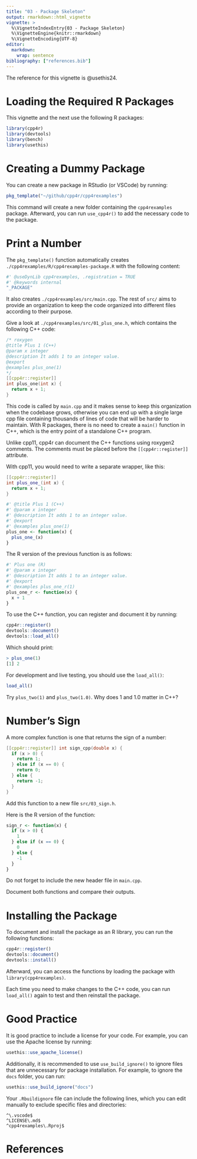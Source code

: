 ```yaml
---
title: "03 - Package Skeleton"
output: rmarkdown::html_vignette
vignette: >
  %\VignetteIndexEntry{03 - Package Skeleton}
  %\VignetteEngine{knitr::rmarkdown}
  %\VignetteEncoding{UTF-8}
editor:
  markdown:
    wrap: sentence
bibliography: ["references.bib"]
---
```


The reference for this vignette is @usethis24.

# Loading the Required R Packages

This vignette and the next use the following R packages:

```r
library(cpp4r)
library(devtools)
library(bench)
library(usethis)
```

# Creating a Dummy Package

You can create a new package in RStudio (or VSCode) by running:

```r
pkg_template("~/github/cpp4r/cpp4rexamples")
```

This command will create a new folder containing the `cpp4rexamples` package. Afterward, you can run `use_cpp4r()` to add the necessary code to the package.

# Print a Number

The `pkg_template()` function automatically creates `./cpp4rexamples/R/cpp4rexamples-package.R` with the following content:

```r
#' @useDynLib cpp4rexamples, .registration = TRUE
#' @keywords internal
"_PACKAGE"
```

It also creates `./cpp4rexamples/src/main.cpp`. The rest of `src/` aims to provide an organization to keep the code
organized into different files according to their purpose.

Give a look at `./cpp4rexamples/src/01_plus_one.h`, which contains the following C++ code:

```cpp
/* roxygen
@title Plus 1 (C++)
@param x integer
@description It adds 1 to an integer value.
@export
@examples plus_one(1)
*/
[[cpp4r::register]]
int plus_one(int x) {
  return x + 1;
}
```

This code is called by `main.cpp` and it makes sense to keep this organization when the codebase grows,
otherwise you can end up with a single large cpp file containing thousands of lines of code that will be harder to
maintain. With R packages, there is no need to create a `main()` function in C++, which is the entry point of a
standalone C++ program.

Unlike cpp11, cpp4r can document the C++ functions using roxygen2 comments. The comments must be placed before the
`[[cpp4r::register]]` attribute.

With cpp11, you would need to write a separate wrapper, like this:

```cpp
[[cpp4r::register]]
int plus_one_(int x) {
  return x + 1;
}
```

```r
#' @title Plus 1 (C++)
#' @param x integer
#' @description It adds 1 to an integer value.
#' @export
#' @examples plus_one(1)
plus_one <- function(x) {
  plus_one_(x)
}
```

The R version of the previous function is as follows:

```r
#' Plus one (R)
#' @param x integer
#' @description It adds 1 to an integer value.
#' @export
#' @examples plus_one_r(1)
plus_one_r <- function(x) {
  x + 1
}
```

To use the C++ function, you can register and document it by running:

```r
cpp4r::register()
devtools::document()
devtools::load_all()
```

Which should print:

```r
> plus_one(1)
[1] 2
```

For development and live testing, you should use the `load_all()`:

```r
load_all()
```

Try `plus_two(1)` and `plus_two(1.0)`. Why does 1 and 1.0 matter in C++?

# Number's Sign

A more complex function is one that returns the sign of a number:

```cpp
[[cpp4r::register]] int sign_cpp(double x) {
  if (x > 0) {
    return 1;
  } else if (x == 0) {
    return 0;
  } else {
    return -1;
  }
}
```

Add this function to a new file `src/03_sign.h`.

Here is the R version of the function:

```r
sign_r <- function(x) {
  if (x > 0) {
    1
  } else if (x == 0) {
    0
  } else {
    -1
  }
}
```

Do not forget to include the new header file in `main.cpp`.

Document both functions and compare their outputs.

# Installing the Package

To document and install the package as an R library, you can run the following functions:

```r
cpp4r::register()
devtools::document()
devtools::install()
```

Afterward, you can access the functions by loading the package with `library(cpp4rexamples)`.

Each time you need to make changes to the C++ code, you can run `load_all()` again to test and then reinstall the package.

# Good Practice

It is good practice to include a license for your code. For example, you can use the Apache license by running:

```r
usethis::use_apache_license()
```

Additionally, it is recommended to use `use_build_ignore()` to ignore files that are unnecessary for package installation. For example, to ignore the `docs` folder, you can run:

```r
usethis::use_build_ignore("docs")
```

Your `.Rbuildignore` file can include the following lines, which you can edit manually to exclude specific files and directories:

```
^\.vscode$
^LICENSE\.md$
^cpp4rexamples\.Rproj$
```

# References
